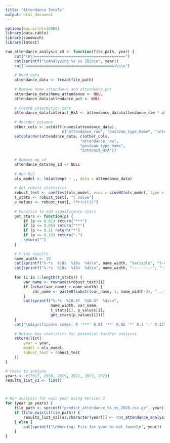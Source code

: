 ```yaml
---
title: "Attendance Totals"
output: html_document
---
```


```r
options(max.print=10000)
library(data.table)
library(sandwich)
library(lmtest)
```

```r
run_attendance_analysis_v3 <- function(file_path, year) {
    cat("\n\n========================================")
    cat(sprintf("\nAnalyzing %s vs 2020\n", year))
    cat("========================================\n\n")
    
    # Read data
    attendance_data <- fread(file_path)
    
    # Remove home_attendance and attendance_pct
    attendance_data$home_attendance <- NULL
    attendance_data$attendance_pct <- NULL
    
    # Create interaction term
    attendance_data$interact_HxA <- attendance_data$attendance_raw * attendance_data$posteam_type_home
    
    # Reorder columns
    other_cols <- setdiff(names(attendance_data), 
                         c("attendance_raw", "posteam_type_home", "interact_HxA"))
    setcolorder(attendance_data, c(other_cols, 
                                 "attendance_raw", 
                                 "posteam_type_home", 
                                 "interact_HxA"))
    
    # Remove my_id
    attendance_data$my_id <- NULL
    
    # Run OLS
    ols_model <- lm(attempt ~ ., data = attendance_data)
    
    # Get robust statistics
    robust_test <- coeftest(ols_model, vcov = vcovHC(ols_model, type = "HC0"))
    t_stats <- robust_test[, "t value"]
    p_values <- robust_test[, "Pr(>|t|)"]
    
    # Function to add significance stars
    get_stars <- function(p) {
        if (p <= 0.01) return("***")
        if (p <= 0.05) return("**")
        if (p <= 0.1) return("*")
        if (p <= 0.15) return(".")
        return("")
    }
    
    # Print results
    name_width <- 20
    cat(sprintf("%-*s  %10s  %10s  %4s\n", name_width, "Variable", "t-value", "p-value", "sig"))
    cat(sprintf("%-*s  %10s  %10s  %4s\n", name_width, "---------", "-------", "-------", "----"))
    
    for (i in 1:length(t_stats)) {
        var_name <- rownames(robust_test)[i]
        if (nchar(var_name) > name_width) {
            var_name <- paste0(substr(var_name, 1, name_width-3), "...")
        }
        cat(sprintf("%-*s  %10.4f  %10.4f  %4s\n", 
                    name_width, var_name, 
                    t_stats[i], p_values[i],
                    get_stars(p_values[i])))
    }
    cat("\nSignificance codes: 0 '***' 0.01 '**' 0.05 '*' 0.1 '.' 0.15\n")
    
    # Return key statistics for potential further analysis
    return(list(
        year = year,
        model = ols_model,
        robust_test = robust_test
    ))
}
```

```r
# Years to analyze
years <- c(2017, 2018, 2019, 2021, 2022, 2023)
results_list_v3 <- list()



# Run analysis for each year using Version 3
for (year in years) {
    file_path <- sprintf("predict_attendance_%s_vs_2020.csv.gz", year)
    if (file.exists(file_path)) {
        results_list_v3[[as.character(year)]] <- run_attendance_analysis_v3(file_path, year)
    } else {
        cat(sprintf("\nWarning: File for year %s not found\n", year))
    }
}
```


